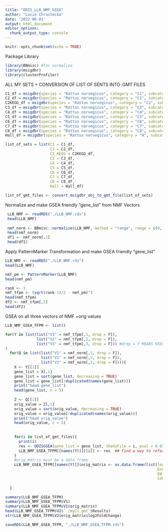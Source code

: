 ```yaml
---
title: "ODIS_LLB_NMF_GSEA"
author: "Lucie Chrastecka"
date: '2022-06-01'
output: html_document
editor_options: 
  chunk_output_type: console
---
```


```r
knitr::opts_chunk$set(echo = TRUE)
```

Package Library
```r
library(BBmisc) #for normalize
library(msigdbr)
library(clusterProfiler)

```

ALL MY SETS + CONVERSION OF LIST OF SENTS INTO .GMT FILES
```r
C1_df = msigdbr(species = "Rattus norvegicus", category = "C1", subcategory = "")
C2_df = msigdbr(species = "Rattus norvegicus", category = "C2", subcategory = "CGP")
C2KEGG_df = msigdbr(species = "Rattus norvegicus", category = "C2", subcategory = "CP:KEGG")
C3_df = msigdbr(species = "Rattus norvegicus", category = "C3", subcategory = "MIR:MIRDB")
C4_df = msigdbr(species = "Rattus norvegicus", category = "C4", subcategory = "CGN")
C5_df = msigdbr(species = "Rattus norvegicus", category = "C5", subcategory = "BP")
C6_df = msigdbr(species = "Rattus norvegicus", category = "C6", subcategory = "")
C7_df = msigdbr(species = "Rattus norvegicus", category = "C7", subcategory = "IMMUNESIGDB")
C8_df = msigdbr(species = "Rattus norvegicus", category = "C8", subcategory = "") #update on all
Hall_df = msigdbr(species = "Rattus norvegicus", category = "H", subcategory = "")

list_of_sets = list(C1 = C1_df,
                    C2 = C2_df,
                    C2_KEGG = C2KEGG_df,
                    C3 = C3_df,
                    C4 = C4_df,
                    C5 = C5_df,
                    C6 = C6_df,
                    C7 = C7_df,
                    C8 = C8_df,
                    Hall = Hall_df)

list_of_gmt_files <- convert_msigdbr_obj_to_gmt_file(list_of_sets)
```

Normalize and make GSEA friendly "gene_list" from NMF Vectors
```r
 LLB_NMF <- readRDS("./LLB_NMF.rds")
 head(LLB_NMF)
 
 nmf_norm <- BBmisc::normalize(LLB_NMF, method = "range", range = c(0, 1), margin = 1L, on.constant = "quiet")
 head(nmf_norm)
 df1 <- nmf_norm[,1]
 head(df1)

```

Apply PatternMarker Transformation and make GSEA friendly "gene_list"
```r
LLB_NMF <- readRDS("./LLB_NMF.rds")
head(LLB_NMF)

nmf_pm <- PatternMarker(LLB_NMF)
head(nmf_pm)

rank <- 3
nmf_tfpm <- (sqrt(rank-1)/2 - nmf_pm)^3
head(nmf_tfpm)
df2 <- nmf_tfpm[,1]
head(df2)
```


GSEA on all three vectors of NMF +orig values
```r

LLB_NMF_GSEA_TFPM <- list()

for(Y in list(list("V1" = nmf_tfpm[,1, drop = F]),
              list("V2" = nmf_tfpm[,2, drop = F]),
              list("V3" = nmf_tfpm[,3, drop = F])) #drop = f MEANS KEEP IT AS A MATRIX WITH COLLUMNS AND 
)
  for(Q in list(list("V1" = nmf_norm[,1, drop = F]),
                list("V2" = nmf_norm[,2, drop = F]),
                list("V3" = nmf_norm[,3, drop = F]))){
    X <- Y[[1]]
    gene_list = X[,1]
    gene_list = sort(gene_list, decreasing = TRUE)
    gene_list = gene_list[!duplicated(names(gene_list))]
    print("head gene_list")
    head(gene_list, n = 5)
    
    Z <- Q[[1]]
    orig_value = Z[,1]
    orig_value = sort(orig_value, decreasing = TRUE)
    orig_value = orig_value[!duplicated(names(orig_value))]
    print("head orig_value")
    head(orig_value, n = 5)
    
    
    for(i in list_of_gmt_files){
      print(i)
      res <- ODISGSEA(gene_list = gene_list, theGoFile = i, pval = 0.05)
      LLB_NMF_GSEA_TFPM[[names(Y)]][[i]] <- res  ## find a way to reference "nmf_norm" and "nmf_norm_org"
    }
    #orig_matrix must be a data frame
    LLB_NMF_GSEA_TFPM[[names(Y)]]$orig_matrix <- as.data.frame(list(log2FoldChange = orig_value,
                                                                    EnrichmentScore = gene_list,
                                                                    ENTREZID = row.names(X),
                                                                    SYMBOL = RatENT2RatSYM(row.names(X)))) #rat conversion function returns some NA's 
    
  }

summary(LLB_NMF_GSEA_TFPM)
summary(LLB_NMF_GSEA_TFPM$V1)
summary(LLB_NMF_GSEA_TFPM$V1$orig_matrix)
head(LLB_NMF_GSEA_TFPM$V2$`./myC1.gmt`$Results)
str(LLB_NMF_GSEA_TFPM$V2$orig_matrix$log2FoldChange)

saveRDS(LLB_NMF_GSEA_TFPM, "./LLB_NMF_GSEA_TFPM.rds")

```